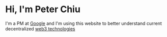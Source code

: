 # Hi, I'm Peter Chiu

I'm a PM at [Google](https://www.google.com) and I'm using this website to better understand current decentralized [web3 technologies](https://en.wikipedia.org/wiki/Web3)